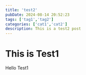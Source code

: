 ---
title: 'test2'
pubDate: 2024-08-14 20:52:23
tags: ['tag1','tag2']
categories: ['cat1','cat2']
description: This is a test2 post
---


<TextCard>

# This is Test1
Hello Test1

</TextCard>